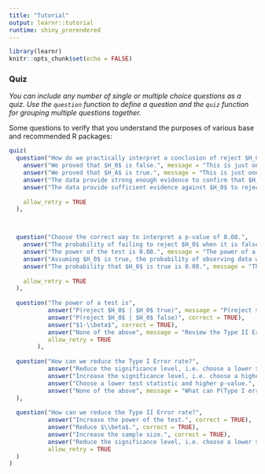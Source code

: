 ```yaml
---
title: "Tutorial"
output: learnr::tutorial
runtime: shiny_prerendered
---
```


```r
library(learnr)
knitr::opts_chunk$set(echo = FALSE)
```

### Quiz

*You can include any number of single or multiple choice questions as a quiz. Use the `question` function to define a question and the `quiz` function for grouping multiple questions together.*

Some questions to verify that you understand the purposes of various base and recommended R packages:

```r
quiz(
  question("How do we practically interpret a conclusion of reject $H_0$?",
    answer("We proved that $H_0$ is false.", message = "This is just one test with one set of data -- have we definitively proved anything?"),
    answer("We proved that $H_A$ is true.", message = "This is just one test with one set of data -- have we definitively proved anything?"),
    answer("The data provide strong enough evidence to confirm that $H_A$ is true.", message = "This is just one test with one set of data -- are we able to confirm the truth from that?"),
    answer("The data provide sufficient evidence against $H_0$ to reject it in favor of $H_A$.", correct = TRUE),
    
    allow_retry = TRUE
  ),



  question("Choose the correct way to interpret a p-value of 0.08.",
    answer("The probability of failing to reject $H_0$ when it is false is 0.08.", message = "P(fail to reject $H_0$ | $H_0$ false) is actually P(Type II Error)."),
    answer("The power of the test is 0.08.", message = "The power of a test is P(reject $H_0$ | $H_0$ false) -- is that also p-value?"),
    answer("Assuming $H_0$ is true, the probability of observing data with a test statistic as or more extreme than the one calculated is 0.08.", correct = TRUE),
    answer("The probability that $H_0$ is true is 0.08.", message = "The p-value is a way to summarize the data we've seen -- more than one sample dataset would be required to find P($H_0$ true)."),
    
    allow_retry = TRUE
  ),
  
  question("The power of a test is",
           answer("P(reject $H_0$ | $H_0$ true)", message = "P(reject $H_0$ | $H_0$ true) is P(Type I Error)."),
           answer("P(reject $H_0$ | $H_0$ false)", correct = TRUE),
           answer("$1-\\beta$", correct = TRUE),
           answer("None of the above", message = "Review the Type II Error section -- the answer is here (maybe more than once!)."),
           allow_retry = TRUE
        ),
  
  question("How can we reduce the Type I Error rate?",
           answer("Reduce the significance level, i.e. choose a lower $\\alpha$", correct = TRUE),
           answer("Increase the significance level, i.e. choose a higher $\\alpha$", message = "Since $\\alpha$ = P(reject $H_0$ | $H_0$ true), increasing it would result in more Type I errors."),
           answer("Choose a lower test statistic and higher p-value.", message = "We can't exactly 'choose' the test statistic or p-value; these calculations just result from our observed data."),
           answer("None of the above", message = "What can P(Type I error) also be called? What should we do with that probability so it occurs less?"), allow_retry = TRUE
  ),
  
  question("How can we reduce the Type II Error rate?",
           answer("Increase the power of the test.", correct = TRUE),
           answer("Reduce $\\beta$.", correct = TRUE),
           answer("Increase the sample size.", correct = TRUE),
           answer("Reduce the significance level, i.e. choose a lower $\\alpha$.", message = "Reducing significance level would effectively lower the Type I Error rate."),
           allow_retry = TRUE
  )
)
```

